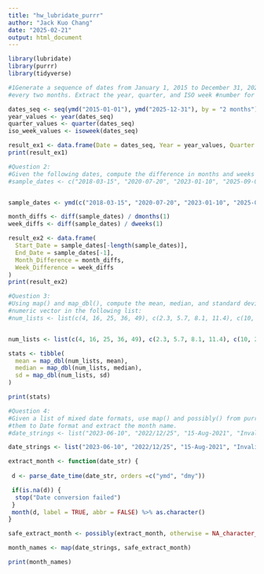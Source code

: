 ```yaml
---
title: "hw_lubridate_purrr"
author: "Jack Kuo Chang"
date: "2025-02-21"
output: html_document
---
```


```r
library(lubridate)
library(purrr)
library(tidyverse)
```

```r
#1Generate a sequence of dates from January 1, 2015 to December 31, 2025, spaced by
#every two months. Extract the year, quarter, and ISO week #number for each date.

dates_seq <- seq(ymd("2015-01-01"), ymd("2025-12-31"), by = "2 months")
year_values <- year(dates_seq)
quarter_values <- quarter(dates_seq)
iso_week_values <- isoweek(dates_seq)

result_ex1 <- data.frame(Date = dates_seq, Year = year_values, Quarter = quarter_values, ISO_Week = iso_week_values)
print(result_ex1)
```

```r
#Question 2:
#Given the following dates, compute the difference in months and weeks between each #consecutive pair.
#sample_dates <- c("2018-03-15", "2020-07-20", "2023-01-10", "2025-09-05")


sample_dates <- ymd(c("2018-03-15", "2020-07-20", "2023-01-10", "2025-09-05"))

month_diffs <- diff(sample_dates) / dmonths(1)  
week_diffs <- diff(sample_dates) / dweeks(1) 

result_ex2 <- data.frame(
  Start_Date = sample_dates[-length(sample_dates)],
  End_Date = sample_dates[-1],
  Month_Difference = month_diffs,
  Week_Difference = week_diffs
)
print(result_ex2)
```
```r
#Question 3:
#Using map() and map_dbl(), compute the mean, median, and standard deviation for each
#numeric vector in the following list:
#num_lists <- list(c(4, 16, 25, 36, 49), c(2.3, 5.7, 8.1, 11.4), c(10, 20, 30, 40, 50))


num_lists <- list(c(4, 16, 25, 36, 49), c(2.3, 5.7, 8.1, 11.4), c(10, 20, 30, 40, 50))

stats <- tibble(
  mean = map_dbl(num_lists, mean),
  median = map_dbl(num_lists, median),
  sd = map_dbl(num_lists, sd)
)

print(stats)
```
```r

#Question 4:
#Given a list of mixed date formats, use map() and possibly() from purrr to safely convert
#them to Date format and extract the month name.
#date_strings <- list("2023-06-10", "2022/12/25", "15-Aug-2021", "InvalidDate")

date_strings <- list("2023-06-10", "2022/12/25", "15-Aug-2021", "InvalidDate")

extract_month <- function(date_str) {
  
 d <- parse_date_time(date_str, orders =c("ymd", "dmy"))

 if(is.na(d)) {
  stop("Date conversion failed")
 }
 month(d, label = TRUE, abbr = FALSE) %>% as.character()
}

safe_extract_month <- possibly(extract_month, otherwise = NA_character_)

month_names <- map(date_strings, safe_extract_month)

print(month_names)

```

